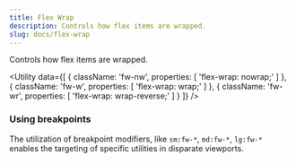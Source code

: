 ```yaml
---
title: Flex Wrap
description: Controls how flex items are wrapped.
slug: docs/flex-wrap
---
```


Controls how flex items are wrapped.

<Utility
  data={[
    {
      className: 'fw-nw',
      properties: [
        'flex-wrap: nowrap;'
      ]
    },
    {
      className: 'fw-w',
      properties: [
        'flex-wrap: wrap;'
      ]
    },
    {
      className: 'fw-wr',
      properties: [
        'flex-wrap: wrap-reverse;'
      ]
    }
  ]}
/>

### Using breakpoints

The utilization of breakpoint modifiers, like `sm:fw-*`, `md:fw-*`, `lg:fw-*` enables the targeting of specific utilities in disparate viewports.